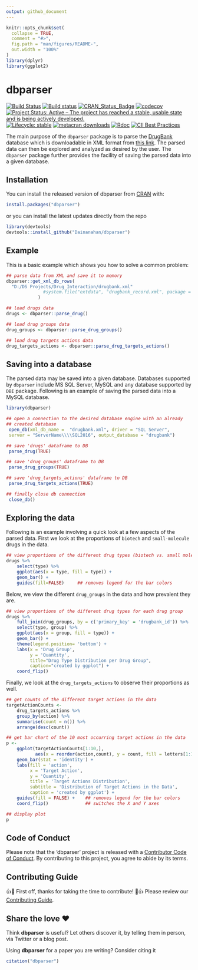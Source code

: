 ```yaml
---
output: github_document
---
```


<!-- README.md is generated from README.Rmd. Please edit attributes file -->

```r
knitr::opts_chunk$set(
  collapse = TRUE,
  comment = "#>",
  fig.path = "man/figures/README-",
  out.width = "100%"
)
library(dplyr)
library(ggplot2)
```
# dbparser

[![Build Status](https://travis-ci.org/Dainanahan/dbparser.svg?branch=master)](https://travis-ci.org/Dainanahan/dbparser) 
[![Build status](https://ci.appveyor.com/api/projects/status/k18sqp55n39f3y5w?svg=true)](https://ci.appveyor.com/project/MohammedFCIS/dbparser)
[![CRAN\_Status\_Badge](http://www.r-pkg.org/badges/version/dbparser)](https://cran.r-project.org/package=dbparser)
[![codecov](https://codecov.io/gh/Dainanahan/dbparser/branch/master/graph/badge.svg)](https://codecov.io/gh/Dainanahan/dbparser)
[![Project Status: Active – The project has reached a stable, usable state and is being actively developed.](https://www.repostatus.org/badges/latest/active.svg)](https://www.repostatus.org/#active)
[![Lifecycle: stable](https://img.shields.io/badge/lifecycle-stable-brightgreen.svg)](https://www.tidyverse.org/lifecycle/#stable)
[![metacran downloads](https://cranlogs.r-pkg.org/badges/grand-total/dbparser)](https://cran.r-project.org/package=dbparser)
[![Rdoc](http://www.rdocumentation.org/badges/version/dbparser)](http://www.rdocumentation.org/packages/dbparser)
[![CII Best Practices](https://bestpractices.coreinfrastructure.org/projects/3311/badge)](https://bestpractices.coreinfrastructure.org/projects/3311)

The main purpose of the `dbparser` package is to parse the 
[DrugBank](http://drugbank.ca/) database which is downloadable in XML format 
from [this link](https://www.drugbank.ca/releases/latest). The parsed data can 
then be explored and analyzed as desired by the user. The `dbparser` package 
further provides the facility of saving the parsed data into a given database.

## Installation

You can install the released version of dbparser from [CRAN](https://CRAN.R-project.org) with:

``` r
install.packages("dbparser")
```
or you can install the latest updates directly from the repo

``` r
library(devtools)
devtools::install_github("Dainanahan/dbparser")
```

## Example

This is a basic example which shows you how to solve a common problem:

```r
## parse data from XML and save it to memory
dbparser::get_xml_db_rows(
  "D:/DS Projects/Drug_Interaction/drugbank.xml"
              #system.file("extdata", "drugbank_record.xml", package = "dbparser")
            )

## load drugs data
drugs <- dbparser::parse_drug()

## load drug groups data
drug_groups <- dbparser::parse_drug_groups()

## load drug targets actions data
drug_targets_actions <- dbparser::parse_drug_targets_actions()
```

## Saving into a database

The parsed data may be saved into a given database. Databases supported by 
`dbparser` include MS SQL Server, MySQL and any database supported by `DBI` package. 
Following is an example of saving the 
parsed data into a MySQL database.

```r
library(dbparser)

## open a connection to the desired database engine with an already
## created database
 open_db(xml_db_name =  "drugbank.xml", driver = "SQL Server",
 server = "ServerName\\\\SQL2016", output_database = "drugbank")

## save 'drugs' dataframe to DB
 parse_drug(TRUE)

## save 'drug_groups' dataframe to DB
 parse_drug_groups(TRUE)

## save 'drug_targets_actions' dataframe to DB
 parse_drug_targets_actions(TRUE)

## finally close db connection 
 close_db()
```



## Exploring the data

Following is an example involving a quick look at a few aspects of the parsed 
data. First we look at the proportions of `biotech` and `small-molecule` drugs 
in the data.

```r
## view proportions of the different drug types (biotech vs. small molecule)
drugs %>% 
    select(type) %>% 
    ggplot(aes(x = type, fill = type)) + 
    geom_bar() + 
    guides(fill=FALSE)     ## removes legend for the bar colors
```

Below, we view the different `drug_groups` in the data and how prevalent they 
are.

```r
## view proportions of the different drug types for each drug group
drugs %>% 
    full_join(drug_groups, by = c('primary_key' = 'drugbank_id')) %>% 
    select(type, group) %>% 
    ggplot(aes(x = group, fill = type)) + 
    geom_bar() + 
    theme(legend.position= 'bottom') + 
    labs(x = 'Drug Group', 
         y = 'Quantity', 
         title="Drug Type Distribution per Drug Group", 
         caption="created by ggplot") + 
    coord_flip()
```

Finally, we look at the `drug_targets_actions` to observe their proportions as 
well.

```r
## get counts of the different target actions in the data
targetActionCounts <- 
    drug_targets_actions %>% 
    group_by(action) %>% 
    summarise(count = n()) %>% 
    arrange(desc(count))

## get bar chart of the 10 most occurring target actions in the data
p <- 
    ggplot(targetActionCounts[1:10,], 
           aes(x = reorder(action,count), y = count, fill = letters[1:10])) + 
    geom_bar(stat = 'identity') +
    labs(fill = 'action', 
         x = 'Target Action', 
         y = 'Quantity', 
         title = 'Target Actions Distribution', 
         subtitle = 'Distribution of Target Actions in the Data',
         caption = 'created by ggplot') + 
    guides(fill = FALSE) +    ## removes legend for the bar colors
    coord_flip()              ## switches the X and Y axes

## display plot
p
```

## Code of Conduct
Please note that the 'dbparser' project is released with a
  [Contributor Code of Conduct](CODE_OF_CONDUCT.md).
  By contributing to this project, you agree to abide by its terms.
  
## Contributing Guide
👍🎉 First off, thanks for taking the time to contribute! 🎉👍
Please review our [Contributing Guide](CONTRIBUTING.md).

## Share the love ❤️

Think **dbparser** is useful? Let others discover it, by telling them in person, via Twitter or a blog post.

Using **dbparser** for a paper you are writing? Consider citing it
```r
citation("dbparser")
```
